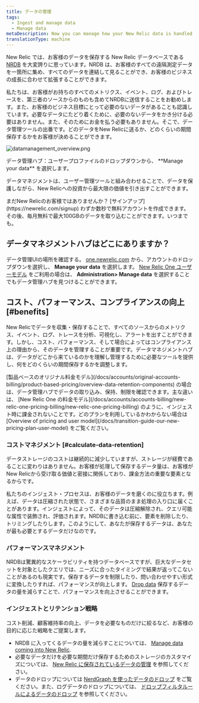 ```yaml
---
title: データの管理
tags:
  - Ingest and manage data
  - Manage data
metaDescription: Now you can manage how your New Relic data is handled and stored.
translationType: machine
---
```


New Relic では、お客様のデータを保存する New Relic データベースである [NRDB](/docs/telemetry-data-platform/ingest-manage-data/get-started/nrdb-horsepower-under-hood) を大変誇りに思っています。NRDB は、お客様のすべての遠隔測定データを一箇所に集め、すべてのデータを連結して見ることができ、お客様のビジネスの成長に合わせて拡張することができます。

私たちは、お客様がお持ちのすべてのメトリクス、イベント、ログ、およびトレースを、第三者のソースからのものも含めてNRDBに送信することをお勧めします。また、お客様のビジネス目標にとって必要のないデータがあることも認識しています。必要なデータにたどり着くために、必要のないデータをかき分ける必要はありません。また、そのためにお金を払う必要もありません。そこで、データ管理ツールの出番です。どのデータをNew Relicに送るか、どのくらいの期間保存するかをお客様が決めることができます。

![datamanagement_overview.png](./images/datamanagement_overview.png "datamanagement_overview.png")

<figcaption>
  データ管理ハブ：ユーザープロファイルのドロップダウンから、 **Manage your data** を選択します。
</figcaption>

データマネジメントは、ユーザー管理ツールと組み合わせることで、データを保護しながら、New Relicへの投資から最大限の価値を引き出すことができます。

<Callout variant="important">
  まだNew Relicのお客様ではありませんか？ [サインアップ](https://newrelic.com/signup) わずか数秒で無料アカウントを作成できます。その後、毎月無料で最大100GBのデータを取り込むことができます。いつまでも。
</Callout>

## データマネジメントハブはどこにありますか？

データ管理UIの場所を確認する。 [one.newrelic.com](https://one.newrelic.com) から、アカウントのドロップダウンを選択し、 **Manage your data** を選択します。 [New Relic One ユーザーモデル](/docs/accounts/original-accounts-billing/original-product-based-pricing/overview-changes-pricing-user-model/#user-models) をご利用の場合は、 **Administration> Manage data** を選択することでもデータ管理ハブを見つけることができます。

## コスト、パフォーマンス、コンプライアンスの向上 [#benefits]

New Relicでデータを収集・保存することで、すべてのソースからのメトリクス、イベント、ログ、トレースを分析、可視化し、アラートを出すことができます。しかし、コスト、パフォーマンス、そして場合によってはコンプライアンス上の理由から、そのデータを管理することが重要です。データマネジメントハブは、データがどこから来ているのかを理解し管理するために必要なツールを提供し、何をどのくらいの期間保存するかを調整します。

<Callout variant="important">
  [製品ベースのオリジナル料金モデル](/docs/accounts/original-accounts-billing/product-based-pricing/overview-data-retention-components) の場合は、データ管理ハブでデータの取り込み、保持、制限を確認できます。主な違いは、 [New Relic One の料金モデル](/docs/accounts/accounts-billing/new-relic-one-pricing-billing/new-relic-one-pricing-billing) のように、インジェスト時に課金されないことです。どのプランを利用しているかわからない場合は [Overview of pricing and user model](/docs/transition-guide-our-new-pricing-plan-user-model) をご覧ください。
</Callout>

### コストマネジメント [#calculate-data-retention]

データストレージのコストは継続的に減少していますが、ストレージが経費であることに変わりはありません。お客様が処理して保存するデータ量は、お客様がNew Relicから受け取る価値と密接に関係しており、課金方法の重要な要素となるからです。

私たちのインジェスト・プロセスは、お客様のデータを磨くのに役立ちます。例えば、データは圧縮された状態で、さまざまな品質のまま処理の入り口に届くことがあります。インジェストによって、そのデータは圧縮解除され、クエリ可能な属性で装飾され、評価されます。NRDBに書き込む前に、要素を削除したり、トリミングしたりします。このようにして、あなたが保存するデータは、あなたが最も必要とするデータだけなのです。

### パフォーマンスマネジメント

NRDBは驚異的なスケーラビリティを持つデータベースですが、巨大なデータセットを対象としたクエリでは、ニーズに合ったタイミングで結果が返ってこないことがあるのも現実です。保存するデータを制限したり、問い合わせやすい形式に変換したりすれば、パフォーマンスが向上します。 [Drop data](/docs/accounts/accounts/data-management/drop-data-using-nerdgraph) 保存するデータの量を減らすことで、パフォーマンスを向上させることができます。

### インジェストとリテンション戦略

コスト削減、顧客維持率の向上、データを必要なものだけに絞るなど、お客様の目的に応じた戦略をご提案します。

* NRDB に入ってくるデータの量を減らすことについては、 [Manage data coming into New Relic](/docs/manage-data-coming-in).
* 必要なデータだけを必要な期間だけ保存するためのストレージのカスタマイズについては、 [New Relic に保存されているデータの管理](/docs/manage-stored-data) を参照してください。
* データのドロップについては [NerdGraph を使ったデータのドロップ](/docs/accounts/accounts/data-management/drop-data-using-nerdgraph) をご覧ください。また、ログデータのドロップについては、 [ドロップフィルタルールによるデータのドロップ](/docs/logs/new-relic-logs/ui-data/drop-data-drop-filter-rules) を参照してください。